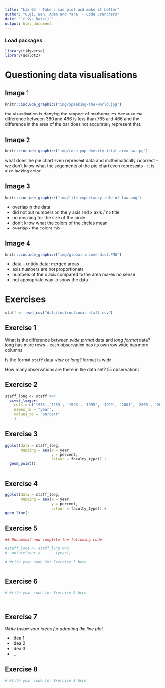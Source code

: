```yaml
---
title: "Lab 03 - Take a sad plot and make it better"
author: "Gigi, Ben, Adam and Yara  - Code Crunchers"
date: "`r Sys.Date()`"
output: html_document
---
```


### Load packages

```r
library(tidyverse)
library(ggplot2)
```


# Questioning data visualisations

## Image 1

```r
knitr::include_graphics("img/Speaking-the-world.jpg")
```

the visualisation is denying the respect of mathematics because the difference between 380 and 466 is less than 765 and 466 and the difference in the area of the bar does not accurately represent that.

## Image 2

```r
knitr::include_graphics("img/rose-pop-density-total-area-bw.jpg")
```

what does the pie chart even represent 
data and mathematically incorrect - we don't know what the segements of the pie chart even represents - it is also lacking color. 



## Image 3

```r
knitr::include_graphics("img/life-expectancy-rule-of-law.png")
```

- overlap in the data
- did not put numbers on the y axis and x axis / no title
- no meaning for the size of the circle
- don't know what the colors of the circles mean
- overlap - the colors mix 




## Image 4

```r
knitr::include_graphics("img/global-income-dist.PNG")
```

- data - untidy data: merged areas
- axis numbers are not proportionate 
- numbers of the x axis compared to the area makes no sense 
- not appropriate way to show the data 

# Exercises

```r
staff <- read_csv("data/instructional-staff.csv")
```


## Exercise 1

What is the difference between *wide format* data and *long format* data?
long has more rows - each observation has its own row 
wide has more columns


Is the format `staff` data *wide* or *long*?
format is wide 

How many observations are there in the data set?
55 observations 

## Exercise 2

```r

staff_long <- staff %>%
  pivot_longer(
    cols = c('1975','1989', '1993', '1995', '1999', '2001', '2003', '2005', '2007', '2009', '2011'), 
    names_to = "year",
    values_to = "percent"
    )

```


## Exercise 3

```r
ggplot(data = staff_long,
       mapping = aes(x = year, 
                     y = percent, 
                     colour = faculty_type)) +
  geom_point()



```

## Exercise 4

```r

ggplot(data = staff_long,
       mapping = aes(x = year, 
                     y = percent, 
                     colour = faculty_type)) +
geom_line()

```

## Exercise 5

```r
## Uncomment and complete the following code

#staff_long <- staff_long %>%
#  mutate(year = ______(year))
```


```r
# Write your code for Exercise 5 here



```

## Exercise 6

```r
# Write your code for Exercise 6 here




```

## Exercise 7

_Write below your ideas for adapting the line plot_

* Idea 1
* Idea 2
* Idea 3
* ...


## Exercise 8

```r
# Write your code for Exercise 8 here



```

